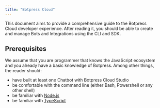 ```yaml
---
title: "Botpress Cloud"
---
```


This document aims to provide a comprehensive guide to the Botpress Cloud developer experience. After reading it, you should be able to create and manage Bots and Integrations using the CLI and SDK.

## Prerequisites

We assume that you are programmer that knows the JavaScript ecosystem and you already have a basic knowledge of Botpress. Among other things, the reader should:

- have built at least one Chatbot with Botpress Cloud Studio
- be comfortable with the command line (either Bash, Powershell or any other shell)
- be familiar with [Node.js](https://nodejs.org/en/)
- be familiar with [TypeScript](https://www.typescriptlang.org/)

